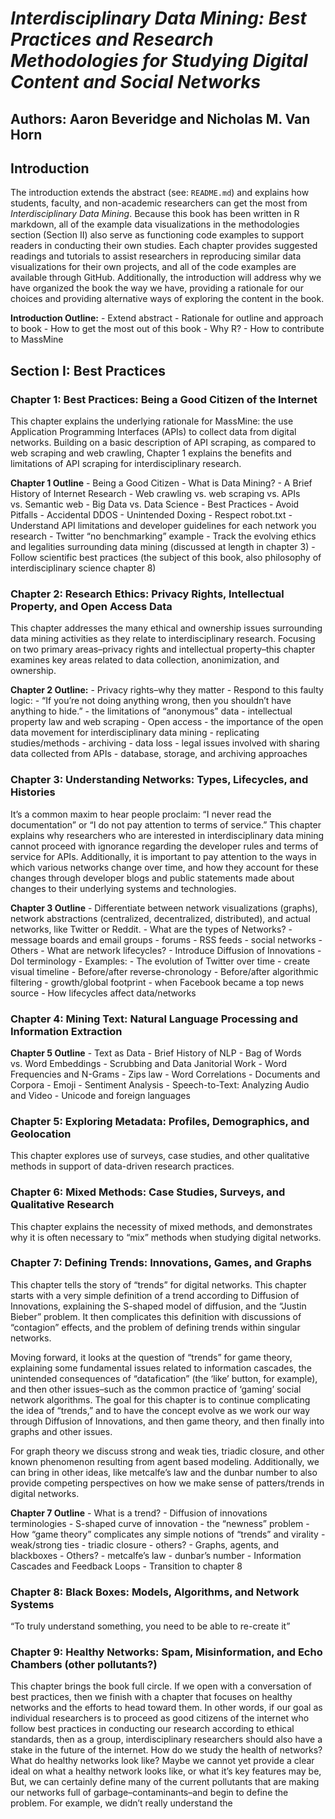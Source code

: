 # *Interdisciplinary Data Mining: Best Practices and Research Methodologies for Studying Digital Content and Social Networks*

## Authors: Aaron Beveridge and Nicholas M. Van Horn

## Introduction
The introduction extends the abstract (see: `README.md`) and explains how students, faculty, and non-academic researchers can get the most from *Interdisciplinary Data Mining*. Because this book has been written in R markdown, all of the example data visualizations in the methodologies section (Section II) also serve as functioning code examples to support readers in conducting their own studies. Each chapter provides suggested readings and tutorials to assist researchers in reproducing similar data visualizations for their own projects, and all of the code examples are available through GitHub. Additionally, the introduction will address why we have organized the book the way we have, providing a rationale for our choices and providing alternative ways of exploring the content in the book.

**Introduction Outline:**
- Extend abstract
- Rationale for outline and approach to book
- How to get the most out of this book
- Why R?
- How to contribute to MassMine

## Section I: Best Practices
### Chapter 1: Best Practices: Being a Good Citizen of the Internet
This chapter explains the underlying rationale for MassMine: the use Application Programming Interfaces (APIs) to collect data from digital networks. Building on a basic description of API scraping, as compared to web scraping and web crawling, Chapter 1 explains the benefits and
limitations of API scraping for interdisciplinary research.

**Chapter 1 Outline**
- Being a Good Citizen
- What is Data Mining?
  - A Brief History of Internet Research
  - Web crawling vs. web scraping vs. APIs vs. Semantic web
  - Big Data vs. Data Science
- Best Practices
  - Avoid Pitfalls
    - Accidental DDOS
    - Unintended Doxing
  - Respect robot.txt
  - Understand API limitations and developer guidelines for each network you research
    - Twitter "no benchmarking" example
  - Track the evolving ethics and legalities surrounding data mining (discussed at length in chapter 3)
- Follow scientific best practices (the subject of this book, also philosophy of interdisciplinary science chapter 8)

### Chapter 2: Research Ethics: Privacy Rights, Intellectual Property, and Open Access Data
This chapter addresses the many ethical and ownership issues surrounding data mining activities as they relate to interdisciplinary research. Focusing on two primary areas--privacy rights and intellectual property--this chapter examines key areas related to data collection, anonimization, and ownership.

**Chapter 2 Outline:**
- Privacy rights--why they matter
  - Respond to this faulty logic:
    - "If you're not doing anything wrong, then you shouldn't have anything to hide."
- the limitations of "anonymous" data
- intellectual property law and web scraping
- Open access
  - the importance of the open data movement for interdisciplinary data mining
    - replicating studies/methods
    - archiving
    - data loss
  - legal issues involved with sharing data collected from APIs
  - database, storage, and archiving approaches

### Chapter 3: Understanding Networks: Types, Lifecycles, and Histories
It's a common maxim to hear people proclaim: "I never read the documentation" or "I do not pay attention to terms of service." This chapter explains why researchers who are interested in interdisciplinary data mining cannot proceed with ignorance regarding the developer rules and terms of service for APIs. Additionally, it is important to pay attention to the ways in which various networks change over time, and how they account for these changes through developer blogs and public statements made about changes to their underlying systems and technologies.

**Chapter 3 Outline**
- Differentiate between network visualizations (graphs), network abstractions (centralized, decentralized, distributed), and actual networks, like Twitter or Reddit.
- What are the types of Networks?
  - message boards and email groups
  - forums
  - RSS feeds
  - social networks
  - Others
- What are network lifecycles?
  - Introduce Diffusion of Innovations
    - DoI terminology
  - Examples:
    - The evolution of Twitter over time
      - create visual timeline
        - Before/after reverse-chronology
        - Before/after algorithmic filtering
        - growth/global footprint
        - when Facebook became a top news source
  - How lifecycles affect data/networks

### Chapter 4: Mining Text: Natural Language Processing and Information Extraction

  **Chapter 5 Outline**
  - Text as Data
    - Brief History of NLP
    - Bag of Words vs. Word Embeddings
    - Scrubbing and Data Janitorial Work
    - Word Frequencies and N-Grams
      - Zips law
    - Word Correlations
  - Documents and Corpora
  - Emoji
  - Sentiment Analysis
  - Speech-to-Text: Analyzing Audio and Video
  - Unicode and foreign languages

### Chapter 5: Exploring Metadata: Profiles, Demographics, and Geolocation
This chapter explores use of surveys, case studies, and other qualitative methods in support of data-driven research practices.

### Chapter 6: Mixed Methods: Case Studies, Surveys, and Qualitative Research
This chapter explains the necessity of mixed methods, and demonstrates why it is often necessary to "mix" methods when studying digital networks.

### Chapter 7: Defining Trends: Innovations, Games, and Graphs
This chapter tells the story of "trends" for digital networks. This chapter starts with a very simple definition of a trend according to Diffusion of Innovations, explaining the S-shaped model of diffusion, and the "Justin Bieber" problem. It then complicates this definition with discussions of "contagion" effects, and the problem of defining trends within singular networks.

Moving forward, it looks at the question of "trends" for game theory, explaining some fundamental issues related to information cascades, the unintended consequences of "datafication" (the 'like' button, for example), and then other issues--such as the common practice of 'gaming' social network algorithms. The goal for this chapter is to continue complicating the idea of "trends," and to have the concept evolve as we work our way through Diffusion of Innovations, and then game theory, and then finally into graphs and other issues.

For graph theory we discuss strong and weak ties, triadic closure, and other known phenomenon resulting from agent based modeling. Additionally, we can bring in other ideas, like metcalfe's law and the dunbar number to also provide competing perspectives on how we make sense of patters/trends in digital networks.

**Chapter 7 Outline**
- What is a trend?
  - Diffusion of innovations terminologies
  - S-shaped curve of innovation
  - the "newness" problem
- How "game theory" complicates any simple notions of "trends" and virality
  - weak/strong ties
  - triadic closure
  - others?
- Graphs, agents, and blackboxes
- Others?
  - metcalfe's law
  - dunbar's number
- Information Cascades and Feedback Loops
  - Transition to chapter 8

### Chapter 8: Black Boxes: Models, Algorithms, and Network Systems
"To truly understand something, you need to be able to re-create it"


### Chapter 9: Healthy Networks: Spam, Misinformation, and Echo Chambers (other pollutants?)
This chapter brings the book full circle. If we open with a conversation of best practices, then we finish with a chapter that focuses on healthy networks and the efforts to head toward them. In other words, if our goal as individual researchers is to proceed as good citizens of the internet who follow best practices in conducting our research according to ethical standards, then as a group, interdisciplinary researchers should also have a stake in the future of the internet. How do we study the health of networks? What do healthy networks look like? Maybe we cannot yet provide a clear ideal on what a healthy network looks like, or what it's key features may be, But, we can certainly define many of the current pollutants that are making our networks full of garbage--contaminants--and begin to define the problem. For example, we didn't really understand the
